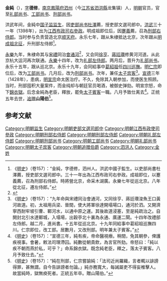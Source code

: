 '''金純'''（{{bd|14世纪|？|1440年|catIdx=}}），[[表字|字]]'''德修'''，[[南京|南京]][[鳳陽府|鳳陽府]][[泗州|泗州]]（今[[江苏省|江苏省]][[泗洪縣|泗洪縣]]龙集镇）人，[[明朝|明朝]]官员，官至[[礼部尚书|礼部尚书]]、[[工部尚书|工部尚书]]、[[刑部尚书|刑部尚书]]。

洪武年间，金純中[[国子监|国子监]][[监生|监生]]，因[[明朝吏部尚书|吏部尚书]][[杜澤|杜澤]]薦，授吏部文選司郎中。[[洪武|洪武]]三十一年（1398年），出为[[江西布政司|江西布政司]][[右參政|右參政]]。明成祖即位后，因[[蹇義|蹇義]]薦，召為[[刑部右侍郎|刑部右侍郎]]。当时参与负责营造北京[[顺天府|顺天府]]。永乐七年，跟从朱棣抵达北京，次年跟从[[明成祖北征|明成祖北征]]，升刑部左侍郎<ref>《[[明史|明史]]》（卷157）：“金純，字德修，泗州人。洪武中國子監生。以吏部尚書杜澤薦，授吏部文選司郎中。三十一年出為江西布政司右參政。成祖即位，以蹇義薦，召為刑部右侍郎。時將營北京，命采木湖廣。永樂七年從巡北京。八年從北征，遷左侍郎。”</ref>。

[[永乐_(明朝)|永樂]]九年，朱棣命其与[[宋禮|宋禮]]同治[[會通河|會通河]]<ref>{{cite web|url=http://journal.iwhr.com/ch/reader/create_pdf.aspx?file_no=201402001|title=13至19世纪黄淮间运河自然史研究|publisher=《中国水利水电科学研究院学报》(Journal of China Institute of Water Resources and Hydropower Research)|date=2014年6月|archive-url=https://web.archive.org/web/20210611091836/http://journal.iwhr.com/ch/reader/create_pdf.aspx?file_no=201402001|archive-date=2021年|dead-url=no}}</ref>，又会同[[徐亨|徐亨]]、[[蔣廷瓚|蔣廷瓚]]修黄河河道。从此京杭大运河再次联通。[[永乐_(明朝)|永樂]]十四年，改为[[礼部左侍郎|礼部左侍郎]]。两月后，晋升为[[礼部尚书|礼部尚书]]。永乐十五年，跟从巡北京。永乐十九年，会同給事中[[葛紹祖|葛紹祖]]任[[四川巡撫|四川巡撫]]。[[明仁宗|明仁宗]]即位后，改为[[工部尚书|工部尚书]]。几月后，改为[[刑部尚书|刑部尚书]]。次年，兼任[[太子宾客|太子宾客]]<ref>《[[明史|明史]]》（卷157）：“九年命與宋禮同治會通河，又同徐亨、蔣廷瓚浚魚王口黃河故道。初，太祖用兵梁、晉間，使大將軍徐達開塌場口，通河於泗。又開濟寧西耐牢坡引曹、鄆河水，以通中原之運。其後故道浸塞，至是純疏治之。自開封北引水達鄆城，入塌場，出穀亭北十裏為永通、廣運二閘。十四年改禮部左侍郎。越二月，進尚書。十五年從巡北京。十九年同給事中葛紹祖巡撫四川。仁宗即位，改工部。居數月，又改刑部。明年兼太子賓客。”</ref>。[[宣德|宣德]]三年（1428年），患病，[[明宣宗|明宣宗]]命太医治疗。不久，免除其入朝参加，而使医生照顾。当时，刑部囤积大量案件，而金纯却与朝廷官员喝酒，被御史弹劾。明宣宗怒，命下[[錦衣獄|錦衣獄]]。后念金純為老臣，釋放，罷免[[太子賓客|太子賓客]]一職。八月予致仕离去<ref>《[[明史|明史]]》（卷157）：“宣德三年，純有疾，帝命醫視療。稍間，免其朝參，俾護疾視事。會暑，敕法司理滯囚。純數從朝貴飲，為言官所劾。帝怒曰：「純以疾不朝而燕於私，可乎？」命系錦衣獄。既念純老臣，釋之，落太子賓客。八月予致仕去。”</ref>。正统五年去世，[[追赠|追赠]]'''山陽伯'''<ref>《[[明史|明史]]》（卷157）：“純在刑部，仁宗嘗諭純：「法司近尚羅織，言者輒以誹謗得罪，甚無謂。自今告誹謗者勿論。」純亦務寬大，每誡屬吏不得妄椎擊人。故當純時，獄無瘐死者。正統五年卒。贈山陽伯。”</ref>。

==参考文献==
{{wikisource|明史/卷157}}
{{Reflist}}
[[Category:明朝监生|Category:明朝监生]]
[[Category:明朝吏部文選司郎中|Category:明朝吏部文選司郎中]]
[[Category:明朝江西布政使司參政|Category:明朝江西布政使司參政]]
[[Category:明朝刑部右侍郎|Category:明朝刑部右侍郎]]
[[Category:明朝刑部左侍郎|Category:明朝刑部左侍郎]]
[[Category:明朝礼部左侍郎|Category:明朝礼部左侍郎]]
[[Category:明朝刑部尚书|Category:明朝刑部尚书]]
[[Category:明朝工部尚书|Category:明朝工部尚书]]
[[Category:明朝礼部尚书|Category:明朝礼部尚书]]
[[Category:明朝太子宾客|Category:明朝太子宾客]]
[[Category:明朝追赠伯爵|Category:明朝追赠伯爵]]
[[Category:泗洪人|Category:泗洪人]]
[[Category:金姓|Category:金姓]]
